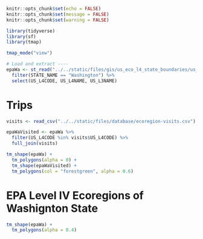 ```r
knitr::opts_chunk$set(echo = FALSE)
knitr::opts_chunk$set(message = FALSE)
knitr::opts_chunk$set(warning = FALSE)
```

```r
library(tidyverse)
library(sf)
library(tmap)

tmap_mode("view")

# Load and extract ----
epaWa <- st_read("../../static/files/gis/us_eco_l4_state_boundaries/us_eco_l4.shp") %>% 
  filter(STATE_NAME == "Washington") %>% 
  select(US_L4CODE, US_L4NAME, US_L3NAME)
```

# Trips

```r
visits <- read_csv("../../static/files/database/ecoregion-visits.csv")

epaWaVisited <- epaWa %>% 
  filter(US_L4CODE %in% visits$US_L4CODE) %>% 
  full_join(visits)

tm_shape(epaWa) +
  tm_polygons(alpha = 0) +
  tm_shape(epaWaVisited) +
  tm_polygons(col = "forestgreen", alpha = 0.6)
```

# EPA Level IV Ecoregions of Washignton State

```r
tm_shape(epaWa) +
  tm_polygons(alpha = 0.4)
```
